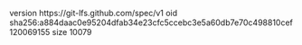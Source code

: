 version https://git-lfs.github.com/spec/v1
oid sha256:a884daac0e95204dfab34e23cfc5ccebc3e5a60db7e70c498810cef120069155
size 10079
